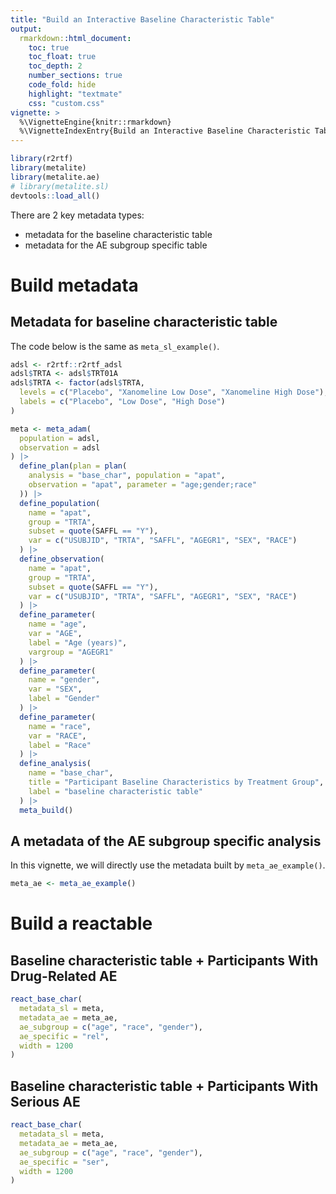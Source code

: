 ```yaml
---
title: "Build an Interactive Baseline Characteristic Table"
output:
  rmarkdown::html_document:
    toc: true
    toc_float: true
    toc_depth: 2
    number_sections: true
    code_fold: hide
    highlight: "textmate"
    css: "custom.css"
vignette: >
  %\VignetteEngine{knitr::rmarkdown}
  %\VignetteIndexEntry{Build an Interactive Baseline Characteristic Table}
---
```


```r
library(r2rtf)
library(metalite)
library(metalite.ae)
# library(metalite.sl)
devtools::load_all()
```

There are 2 key metadata types:

- metadata for the baseline characteristic table
- metadata for the AE subgroup specific table

# Build metadata {.tabset}

## Metadata for baseline characteristic table

The code below is the same as `meta_sl_example()`.

```r
adsl <- r2rtf::r2rtf_adsl
adsl$TRTA <- adsl$TRT01A
adsl$TRTA <- factor(adsl$TRTA,
  levels = c("Placebo", "Xanomeline Low Dose", "Xanomeline High Dose"),
  labels = c("Placebo", "Low Dose", "High Dose")
)

meta <- meta_adam(
  population = adsl,
  observation = adsl
) |>
  define_plan(plan = plan(
    analysis = "base_char", population = "apat",
    observation = "apat", parameter = "age;gender;race"
  )) |>
  define_population(
    name = "apat",
    group = "TRTA",
    subset = quote(SAFFL == "Y"),
    var = c("USUBJID", "TRTA", "SAFFL", "AGEGR1", "SEX", "RACE")
  ) |>
  define_observation(
    name = "apat",
    group = "TRTA",
    subset = quote(SAFFL == "Y"),
    var = c("USUBJID", "TRTA", "SAFFL", "AGEGR1", "SEX", "RACE")
  ) |>
  define_parameter(
    name = "age",
    var = "AGE",
    label = "Age (years)",
    vargroup = "AGEGR1"
  ) |>
  define_parameter(
    name = "gender",
    var = "SEX",
    label = "Gender"
  ) |>
  define_parameter(
    name = "race",
    var = "RACE",
    label = "Race"
  ) |>
  define_analysis(
    name = "base_char",
    title = "Participant Baseline Characteristics by Treatment Group",
    label = "baseline characteristic table"
  ) |>
  meta_build()
```

## A metadata of the AE subgroup specific analysis

In this vignette, we will directly use the metadata built by `meta_ae_example()`.

```r
meta_ae <- meta_ae_example()
```

# Build a reactable {.tabset}

## Baseline characteristic table + Participants With Drug-Related AE

```r
react_base_char(
  metadata_sl = meta,
  metadata_ae = meta_ae,
  ae_subgroup = c("age", "race", "gender"),
  ae_specific = "rel",
  width = 1200
)
```

## Baseline characteristic table + Participants With Serious AE

```r
react_base_char(
  metadata_sl = meta,
  metadata_ae = meta_ae,
  ae_subgroup = c("age", "race", "gender"),
  ae_specific = "ser",
  width = 1200
)
```

